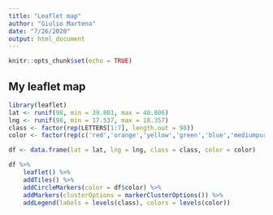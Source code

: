 ```yaml
---
title: "Leaflet map"
author: "Giulio Martena"
date: "7/26/2020"
output: html_document
---
```


```r
knitr::opts_chunk$set(echo = TRUE)
```

## My leaflet map

```r
library(leaflet)
lat <- runif(98, min = 39.801, max = 40.806)
lng <- runif(98, min = 17.537, max = 18.357)
class <- factor(rep(LETTERS[1:7], length.out = 98))
color <- factor(rep(c('red','orange','yellow','green','blue','mediumpurple','purple'), length.out = 98))

df <- data.frame(lat = lat, lng = lng, class = class, color = color)

df %>%
    leaflet() %>%
    addTiles() %>%
    addCircleMarkers(color = df$color) %>%
    addMarkers(clusterOptions = markerClusterOptions()) %>%
    addLegend(labels = levels(class), colors = levels(color))
```